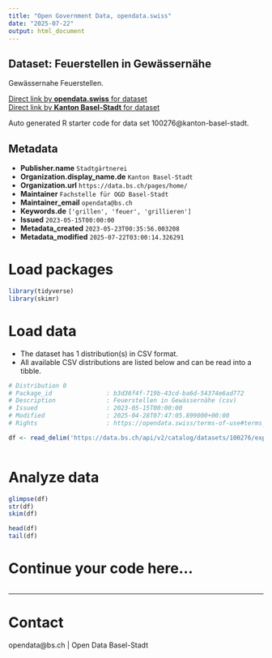 ```yaml
---
title: "Open Government Data, opendata.swiss"
date: "2025-07-22"
output: html_document
---
```


## Dataset: Feuerstellen in Gewässernähe

Gewässernahe Feuerstellen. 

[Direct link by **opendata.swiss** for dataset](https://opendata.swiss/de/dataset/feuerstellen-in-gewassernahe)<br>
[Direct link by **Kanton Basel-Stadt** for dataset](https://data.bs.ch/explore/dataset/100276/)

Auto generated R starter code for data set 100276@kanton-basel-stadt.

## Metadata

- **Publisher.name** `Stadtgärtnerei`
- **Organization.display_name.de** `Kanton Basel-Stadt`
- **Organization.url** `https://data.bs.ch/pages/home/`
- **Maintainer** `Fachstelle für OGD Basel-Stadt`
- **Maintainer_email** `opendata@bs.ch`
- **Keywords.de** `['grillen', 'feuer', 'grillieren']`
- **Issued** `2023-05-15T00:00:00`
- **Metadata_created** `2023-05-23T00:35:56.003208`
- **Metadata_modified** `2025-07-22T03:00:14.326291`


# Load packages

```r

library(tidyverse)
library(skimr)

```

# Load data

-   The dataset has 1 distribution(s) in CSV format.
-   All available CSV distributions are listed below and can be read into a tibble.

```r

# Distribution 0
# Package_id               : b3d36f4f-719b-43cd-ba6d-54374e6ad772
# Description              : Feuerstellen in Gewässernähe (csv)
# Issued                   : 2023-05-15T00:00:00
# Modified                 : 2025-04-28T07:47:05.899000+00:00
# Rights                   : https://opendata.swiss/terms-of-use#terms_by

df <- read_delim('https://data.bs.ch/api/v2/catalog/datasets/100276/exports/csv?use_labels=true')



```

# Analyze data

```r

glimpse(df)
str(df)
skim(df)

head(df)
tail(df)

```

# Continue your code here...

```r

```

------------------------------------------------------------------------

# Contact

opendata@bs.ch | Open Data Basel-Stadt
